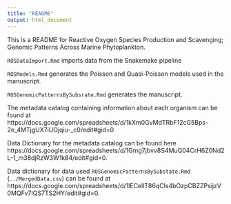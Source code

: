 ```yaml
---
title: "README"
output: html_document
---
```


This is a README for Reactive Oxygen Species Production and Scavenging; Genomic Patterns Across Marine Phytoplankton. 

`ROSDataImport.Rmd` imports data from the Snakemake pipeline

`ROSModels.Rmd` generates the Poisson and Quasi-Poisson models used in the manuscript.

`ROSGenomicPatternsBySubsrate.Rmd` generates the manuscript.

The metadata catalog containing information about each organism can be found at https://docs.google.com/spreadsheets/d/1kXm0GvMdTRbF12cG5Bps-2e_4MTjgUX7iUOjqiu-_c0/edit#gid=0

Data Dictionary for the metadata catalog can be found here https://docs.google.com/spreadsheets/d/1Gmg7jbvv8S4MuQ04CrH6Z0Nd2L-1_m38djRzW3W1k84/edit#gid=0.

Data dictionary for data used `ROSGenomicPatternsBySubstate.Rmd` (`../MergedData.csv`) can be found at https://docs.google.com/spreadsheets/d/1lECellT86qCIs4bOzpCBZZPsijzV0MQFv7IQS7TS2HY/edit#gid=0.

